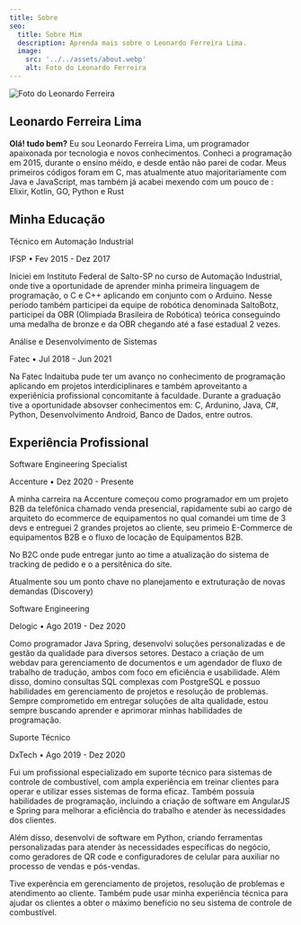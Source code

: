 ```yaml
---
title: Sobre
seo:
  title: Sobre Mim
  description: Aprenda mais sobre o Leonardo Ferreira Lima.
  image:
    src: '../../assets/about.webp'
    alt: Foto do Leonardo Ferreira
---
```


<div class="flex justify-center bg-muted">
  <Image src={aboutImage} alt="Foto do Leonardo Ferreira" class="my-0"/>
</div>

## Leonardo Ferreira Lima

**Olá! tudo bem?** Eu sou Leonardo Ferreira Lima, um programador apaixonada por tecnologia e novos conhecimentos. Conheci a programação em 2015, durante o ensino méido, e desde então não parei de codar.
Meus primeiros códigos foram em C, mas atualmente atuo majoritariamente com Java e JavaScript, mas também já acabei mexendo com um pouco de : Elixir, Kotlin, GO, Python e Rust

## Minha Educação

<div>
  <p class="font-bold mb-0"> Técnico em Automação Industrial </p>
  <p class="font-extralight mt-0"> IFSP • Fev 2015 - Dez 2017</p>
  <p> 
    Iniciei em Instituto Federal de Salto-SP no curso de Automação Industrial, onde tive a oportunidade de aprender minha primeira linguagem de programação, o C e C++ aplicando em conjunto com
    o Arduino. Nesse período também participei da equipe de robótica denominada SaltoBotz, participei da OBR (Olimpiada Brasileira de Robótica) teórica conseguindo uma medalha de bronze e da OBR chegando até a fase estadual 2 vezes.
  </p>
</div>

<div>
  <p class="font-bold mb-0"> Análise e Desenvolvimento de Sistemas </p>
  <p class="font-extralight mt-0"> Fatec • Jul 2018 - Jun 2021</p>
  <p> 
    Na Fatec Indaituba pude ter um avanço no conhecimento de programação aplicando em projetos interdiciplinares e também aproveitanto a experiênicia profissional concomitante à faculdade.
    Durante a graduação tive a oportunidade absovser conhecimentos em: C, Ardunino, Java, C#, Python, Desenvolvimento Android, Banco de Dados, entre outros.
  </p>
</div>

## Experiência Profissional

<div>
  <p class="font-bold mb-0"> Software Engineering Specialist </p>
  <p class="font-extralight mt-0"> Accenture • Dez 2020 - Presente</p>
  <p> 
    A minha carreira na Accenture começou como programador em um projeto B2B da telefônica chamado venda presencial, 
    rapidamente subi ao cargo de arquiteto do ecommerce de equipamentos no qual comandei um time de 3 devs e 
    entreguei 2 grandes projetos ao cliente, seu primeio E-Commerce de equipamentos B2B e o fluxo de locação de Equipamentos B2B.
  </p>
  <p>
    No B2C onde pude entregar junto ao time a atualização do sistema de tracking de pedido e o a persitênica do site.
  </p>
  <p>
    Atualmente sou um ponto chave no planejamento e extruturação de novas demandas (Discovery)
  </p>
</div>

<div>
  <p class="font-bold mb-0"> Software Engineering </p>
  <p class="font-extralight mt-0"> Delogic • Ago 2019 - Dez 2020</p>
  <p> 
    Como programador Java Spring, desenvolvi soluções personalizadas e de gestão da qualidade para diversos setores. Destaco a criação de um webdav para gerenciamento de documentos e um agendador de fluxo de trabalho de tradução, ambos com foco em eficiência e usabilidade. Além disso, domino consultas SQL complexas com PostgreSQL e possuo habilidades em gerenciamento de projetos e resolução de problemas. Sempre comprometido em entregar soluções de alta qualidade, estou sempre buscando aprender e aprimorar minhas habilidades de programação.
  </p>
</div>

<div>
  <p class="font-bold mb-0"> Suporte Técnico </p>
  <p class="font-extralight mt-0"> DxTech • Ago 2019 - Dez 2020</p>
  <p> 
    Fui um profissional especializado em suporte técnico para sistemas de controle de combustível, com ampla experiência em treinar clientes para operar e utilizar esses sistemas de forma eficaz. Também possuía habilidades de programação, incluindo a criação de software em AngularJS e Spring para melhorar a eficiência do trabalho e atender às necessidades dos clientes.
  </p>
  <p>
    Além disso, desenvolvi de software em Python, criando ferramentas personalizadas para atender às necessidades específicas do negócio, como geradores de QR code e configuradores de celular para auxiliar no processo de vendas e pós-vendas.
  </p>
  <p>
    Tive experência em gerenciamento de projetos, resolução de problemas e atendimento ao cliente. Também pude usar minha experiência técnica para ajudar os clientes a obter o máximo benefício no seu sistema de controle de combustível.
  </p>
</div>

